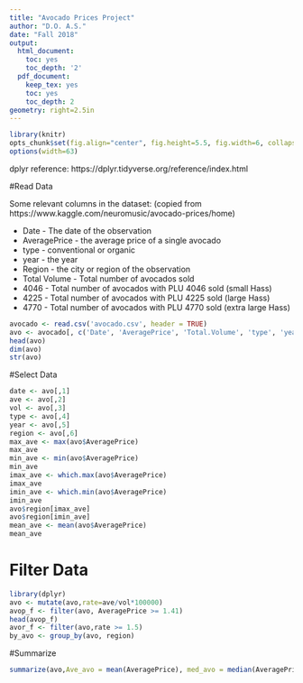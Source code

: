 ```yaml
---
title: "Avocado Prices Project"
author: "D.O. A.S."
date: "Fall 2018"
output:
  html_document:
    toc: yes
    toc_depth: '2'
  pdf_document:
    keep_tex: yes
    toc: yes
    toc_depth: 2
geometry: right=2.5in
---
```



```r
library(knitr)
opts_chunk$set(fig.align="center", fig.height=5.5, fig.width=6, collapse=TRUE, comment="", prompt=TRUE)
options(width=63)
```

dplyr reference: https://dplyr.tidyverse.org/reference/index.html

#Read Data

Some relevant columns in the dataset: (copied from https://www.kaggle.com/neuromusic/avocado-prices/home)

 * Date - The date of the observation
 * AveragePrice - the average price of a single avocado
 * type - conventional or organic
 * year - the year
 * Region - the city or region of the observation
 * Total Volume - Total number of avocados sold
 * 4046 - Total number of avocados with PLU 4046 sold (small Hass)
 * 4225 - Total number of avocados with PLU 4225 sold (large Hass)
 * 4770 - Total number of avocados with PLU 4770 sold (extra large Hass)

```r
avocado <- read.csv('avocado.csv', header = TRUE)
avo <- avocado[, c('Date', 'AveragePrice', 'Total.Volume', 'type', 'year', 'region')]
head(avo)
dim(avo)
str(avo)
```
#Select Data
```r
date <- avo[,1]
ave <- avo[,2]
vol <- avo[,3]
type <- avo[,4]
year <- avo[,5]
region <- avo[,6]
max_ave <- max(avo$AveragePrice)
max_ave
min_ave <- min(avo$AveragePrice)
min_ave
imax_ave <- which.max(avo$AveragePrice)
imax_ave 
imin_ave <- which.min(avo$AveragePrice)
imin_ave
avo$region[imax_ave]
avo$region[imin_ave]
mean_ave <- mean(avo$AveragePrice)
mean_ave
```
# Filter Data
```r
library(dplyr)
avo <- mutate(avo,rate=ave/vol*100000)
avop_f <- filter(avo, AveragePrice >= 1.41)
head(avop_f)
avor_f <- filter(avo,rate >= 1.5)
by_avo <- group_by(avo, region)

```
#Summarize 
```r
summarize(avo,Ave_avo = mean(AveragePrice), med_avo = median(AveragePrice), ave_vol = mean(Total.Volume), med_vol = median(Total.Volume))
  
```
